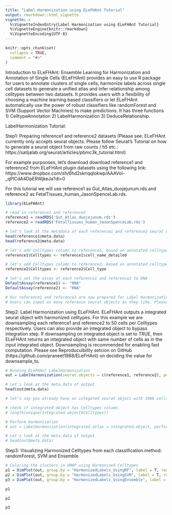 ```yaml
---
title: "Label Harmonization using ELeFHAnt Tutorial"
output: rmarkdown::html_vignette
vignette: >
  %\VignetteIndexEntry{Label Harmonization using ELeFHAnt Tutorial}
  %\VignetteEngine{knitr::rmarkdown}
  %\VignetteEncoding{UTF-8}
---
```


```r
knitr::opts_chunk$set(
  collapse = TRUE,
  comment = "#>"
)
```

Introduction to ELeFHAnt: 
Ensemble Learning for Harmonization and Annotation of Single Cells (ELeFHAnt) provides an easy to use R package for users to annotate clusters of single cells, harmonize labels across single cell datasets to generate a unified atlas and infer relationship among celltypes between two datasets. It provides users with a flexibility of choosing a machine learning based classifiers or let ELeFHAnt automatically use the power of robust classifiers like randomForest and SVM (Support Vector Machines) to make predictions. It has three functions 1) CelltypeAnnotation 2) LabelHarmonization 3) DeduceRelationship.

LabelHarmonization Tutorial:

Step1:
Preparing reference1 and reference2 datasets (Please see: ELeFHAnt currently only accepts seurat objects. Please follow Seurat's Tutorial on how to generate a seurat object from raw counts / h5 etc.: https://satijalab.org/seurat/articles/pbmc3k_tutorial.html)

For example purpooses, let's download download reference1 and reference2 from ELeFHAnt plugin datasets using the following link: https://www.dropbox.com/sh/6hd2skriqqlokwp/AAAVol-_qPlCdA4DpERWjkeJa?dl=0

For this tutorial we will use reference1 as Gut_Atlas_duojejunum.rds and reference2 as FetalTissues_human_JasonSpenceLab.rds.

```r
library(ELeFHAnt)

# read in reference1 and reference2
reference1 = readRDS('Gut_Atlas_duojejunum.rds')
reference2 = readRDS('FetalTissues_human_JasonSpenceLab.rds')

# let's look at the metadata of each reference1 and reference2 seurat object
head(reference1@meta.data)
head(reference2@meta.data)

# let's add Celltypes column to reference1, based on annotated celltypes column cell_name_detailed
reference1$Celltypes <- reference1$cell_name_detailed

# let's add Celltypes column to reference2, based on annotated celltypes column Cell_type
reference2$Celltypes <- reference2$Cell_type

# let's set the assay of each reference1 and reference2 to RNA
DefaultAssay(reference1) <- "RNA"
DefaultAssay(reference2) <- "RNA"

# Our reference1 and reference2 are now prepared for Label Harmonization
# Users can input as many reference seurat objects as they like. Please see: each object should have Celltypes column in meta.data
```

Step2:
Label Harmonization using ELeFHAnt. ELeFHAnt outputs a integrated seurat object with harmonized celltypes.
For this example we are downsampling each reference1 and reference2 to 50 cells per Celltypes respectively. Users can also provide an integrated object to bypass integration step. If downsampling on integrated object is set to TRUE, then ELeFHAnt returns an integrated object with same number of cells as in the input integrated object.
Downsampling is recommended for enabling fast computation. Please see Reproducuibility setcion on GitHub (https://github.com/praneet1988/ELeFHAnt) on deciding the value for downsample_to.
```r
# Running ELeFHAnt LabelHarmonization
out = LabelHarmonization(seurat.objects = c(reference1, reference2), perform_integration = TRUE, downsample = TRUE, downsample_to = 50, classification.method = "Ensemble", validatePredictions = FALSE, selectanchorfeatures = 2000, npcs = 30, resolution = 1)

# Let's look at the meta.data of output
head(out@meta.data)

# let's say you already have an integated seurat object with 100k cells. To harmonize the pre-computed integrated object please see the steps below:

# check if integrated object has Celltypes column.
# length(unique(integrated.object$Celltypes))

# Perform Harmonization
# out = LabelHarmonization(integrated.atlas = integrated.object, perform_integration = FALSE, downsample = TRUE, downsample_to = 50, classification.method = "Ensemble", validatePredictions = FALSE)

# Let's look at the meta.data of output
# head(out@meta.data)
```

Step3:
Visualizing Harmonized Celltypes from each classification.method: randomForest, SVM and Ensemble
```r
# Coloring the clusters in UMAP using Harmonized Celltypes
p1 = DimPlot(out, group.by = "HarmonizedLabels_UsingRF", label = T, reduction = "umap") + NoLegend()
p2 = DimPlot(out, group.by = "HarmonizedLabels_UsingSVM", label = T, reduction = "umap") + NoLegend()
p3 = DimPlot(out, group.by = "HarmonizedLabels_UsingEnsemble", label = T, reduction = "umap") + NoLegend()

p1

p2

p3
```
